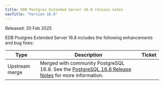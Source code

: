 ```yaml
---
title: EDB Postgres Extended Server 16.8 release notes
navTitle: "Version 16.8"
---
```


Released: 20 Feb 2025

EDB Postgres Extended Server 16.8 includes the following enhancements and bug fixes:

| Type           | Description                                                                                                                                                 | Ticket |
|----------------|-------------------------------------------------------------------------------------------------------------------------------------------------------------|--------|
| Upstream merge | Merged with community PostgreSQL 16.8. See the [PostgreSQL 16.8 Release Notes](https://www.postgresql.org/docs/16/release-16-8.html) for more information.  |        |
